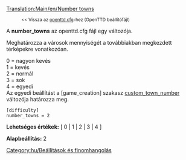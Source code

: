 [[Translation:Main/en/Number towns]]
:<small><< Vissza az [[Main/hu/Openttd.cfg|openttd.cfg]]-hez (OpenTTD beállítófájl)</small>


A '''number_towns''' az openttd.cfg fájl egy változója.

Meghatározza a városok mennyiségét a továbbiakban megkezdett térképekre vonatkozóan.

0 = nagyon kevés<br>
1 = kevés<br>
2 = normál<br>
3 = sok<br>
4 = egyedi<br>

Az egyedi beállítást a <nowiki>[game_creation]</nowiki> szakasz [[Main/hu/custom town number|custom_town_number]] változója határozza meg.

<pre>
[difficulty]
number_towns = 2
</pre>

'''Lehetséges értékek:''' [ 0 | 1 | 2 | 3 | 4 ]

'''Alapbeállítás:''' 2


[[Category:hu/Beállítások és finomhangolás]]
